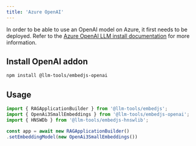 ```yaml
---
title: 'Azure OpenAI'
---
```


In order to be able to use an OpenAI model on Azure, it first needs to be deployed.
Refer to the [Azure OpenAI LLM install documentation](/components/llms/azure-openai) for more information.

## Install OpenAI addon

```bash
npm install @llm-tools/embedjs-openai
```

## Usage

```ts
import { RAGApplicationBuilder } from '@llm-tools/embedjs';
import { OpenAi3SmallEmbeddings } from '@llm-tools/embedjs-openai';
import { HNSWDb } from '@llm-tools/embedjs-hnswlib';

const app = await new RAGApplicationBuilder()
.setEmbeddingModel(new OpenAi3SmallEmbeddings())
```

